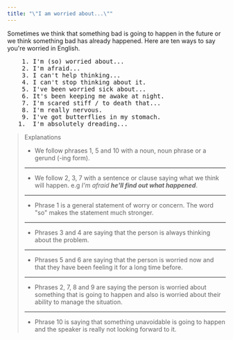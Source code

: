 ```yaml
---
title: "\"I am worried about...\""
---
```


Sometimes we think that something bad is going to happen in the future or we think something bad has already happened. Here are ten ways to say you're worried in English.

<pre className="text-xl font-semibold font-sans leading-3">
    1. I'm (so) worried about...
    2. I'm afraid...
    3. I can't help thinking...
    4. I can't stop thinking about it.
    5. I've been worried sick about...
    6. It's been keeping me awake at night.
    7. I'm scared stiff / to death that...
    8. I'm really nervous.
    9. I've got butterflies in my stomach.
   1.  I'm absolutely dreading...
</pre>

> Explanations
>
> - We follow phrases 1, 5 and 10 with a noun, noun phrase or a gerund (-ing form).
>
> ---
>
> - We follow 2, 3, 7 with a sentence or clause saying what we think will happen. e.g _I'm afraid **he'll find out what happened**_.
>
> ---
>
> - Phrase 1 is a general statement of worry or concern. The word "so" makes the statement much stronger.
>
> ---
>
> - Phrases 3 and 4 are saying that the person is always thinking about the problem.
>
> ---
>
> - Phrases 5 and 6 are saying that the person is worried now and that they have been feeling it for a long time before.
>
> ---
>
> - Phrases 2, 7, 8 and 9 are saying the person is worried about something that is going to happen and also is worried about their ability to manage the situation.
>
> ---
>
> - Phrase 10 is saying that something unavoidable is going to happen and the speaker is really not looking forward to it.
